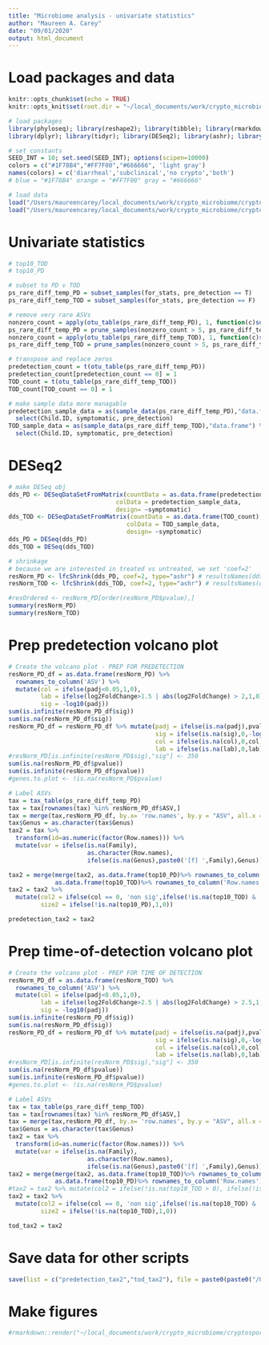 ```yaml
---
title: "Microbiome analysis - univariate statistics"
author: "Maureen A. Carey"
date: "09/01/2020"
output: html_document
---
```


# Load packages and data

```r

knitr::opts_chunk$set(echo = TRUE)
knitr::opts_knit$set(root.dir = "~/local_documents/work/crypto_microbiome/cryptosporidium_microbiome/")

# load packages
library(phyloseq); library(reshape2); library(tibble); library(rmarkdown)
library(dplyr); library(tidyr); library(DESeq2); library(ashr); library(ggrepel)

# set constants
SEED_INT = 10; set.seed(SEED_INT); options(scipen=10000)
colors = c("#1F78B4","#FF7F00","#666666", 'light gray')
names(colors) = c('diarrheal','subclinical','no crypto','both')
# blue = "#1F78B4" orange = "#FF7F00" gray = "#666666"

# load data
load("/Users/maureencarey/local_documents/work/crypto_microbiome/cryptosporidium_microbiome/results/P1output_2020_09_02.RData")
load("/Users/maureencarey/local_documents/work/crypto_microbiome/cryptosporidium_microbiome/results/P3output_p1_2020_09_02.RData")

```

# Univariate statistics

```r

# top10_TOD
# top10_PD

# subset to PD v TOD
ps_rare_diff_temp_PD = subset_samples(for_stats, pre_detection == T)
ps_rare_diff_temp_TOD = subset_samples(for_stats, pre_detection == F)

# remove very rare ASVs
nonzero_count = apply(otu_table(ps_rare_diff_temp_PD), 1, function(c)sum(c!= 0))
ps_rare_diff_temp_PD = prune_samples(nonzero_count > 5, ps_rare_diff_temp_PD)
nonzero_count = apply(otu_table(ps_rare_diff_temp_TOD), 1, function(c)sum(c!= 0))
ps_rare_diff_temp_TOD = prune_samples(nonzero_count > 5, ps_rare_diff_temp_TOD)

# transpose and replace zeros
predetection_count = t(otu_table(ps_rare_diff_temp_PD))
predetection_count[predetection_count == 0] = 1
TOD_count = t(otu_table(ps_rare_diff_temp_TOD))
TOD_count[TOD_count == 0] = 1

# make sample data more managable
predetection_sample_data = as(sample_data(ps_rare_diff_temp_PD),"data.frame") %>% 
  select(Child.ID, symptomatic, pre_detection)
TOD_sample_data = as(sample_data(ps_rare_diff_temp_TOD),"data.frame") %>% 
  select(Child.ID, symptomatic, pre_detection)

```

# DESeq2

```r

# make DESeq obj
dds_PD <- DESeqDataSetFromMatrix(countData = as.data.frame(predetection_count),
                              colData = predetection_sample_data,
                              design= ~symptomatic)
dds_TOD <- DESeqDataSetFromMatrix(countData = as.data.frame(TOD_count),
                                 colData = TOD_sample_data,
                                 design= ~symptomatic)
dds_PD = DESeq(dds_PD)
dds_TOD = DESeq(dds_TOD)

# shrinkage
# because we are interested in treated vs untreated, we set 'coef=2'
resNorm_PD <- lfcShrink(dds_PD, coef=2, type="ashr") # resultsNames(dds_proc)[2]
resNorm_TOD <- lfcShrink(dds_TOD, coef=2, type="ashr") # resultsNames(dds_proc)[2]

#resOrdered <- resNorm_PD[order(resNorm_PD$pvalue),]
summary(resNorm_PD)
summary(resNorm_TOD)

```

# Prep predetection volcano plot

```r

# Create the volcano plot - PREP FOR PREDETECTION
resNorm_PD_df = as.data.frame(resNorm_PD) %>% 
  rownames_to_column('ASV') %>%
  mutate(col = ifelse(padj<0.05,1,0),
         lab = ifelse(log2FoldChange>1.5 | abs(log2FoldChange) > 2,1,0),
         sig = -log10(padj))
sum(is.infinite(resNorm_PD_df$sig))
sum(is.na(resNorm_PD_df$sig))
resNorm_PD_df = resNorm_PD_df %>% mutate(padj = ifelse(is.na(padj),pvalue,padj),
                                         sig = ifelse(is.na(sig),0,-log10(pvalue)),
                                         col = ifelse(is.na(col),0,col),
                                         lab = ifelse(is.na(lab),0,lab))
#resNorm_PD[is.infinite(resNorm_PD$sig),"sig"] <- 350
sum(is.na(resNorm_PD_df$pvalue))
sum(is.infinite(resNorm_PD_df$pvalue))
#genes.to.plot <- !is.na(resNorm_PD$pvalue)

# Label ASVs
tax = tax_table(ps_rare_diff_temp_PD)
tax = tax[rownames(tax) %in% resNorm_PD_df$ASV,]
tax = merge(tax,resNorm_PD_df, by.x= 'row.names', by.y = "ASV", all.x = F, all.y = T)
tax$Genus = as.character(tax$Genus)
tax2 = tax %>% 
  transform(id=as.numeric(factor(Row.names))) %>%
  mutate(var = ifelse(is.na(Family),
                      as.character(Row.names),
                      ifelse(is.na(Genus),paste0('[f] ',Family),Genus)))

tax2 = merge(merge(tax2, as.data.frame(top10_PD)%>% rownames_to_column('Row.names'), by = "Row.names", all = T),
             as.data.frame(top10_TOD)%>% rownames_to_column('Row.names'), by = "Row.names", all = T)
tax2 = tax2 %>% 
  mutate(col2 = ifelse(col == 0, 'non sig',ifelse(!is.na(top10_TOD) & !is.na(top10_PD),'sig but dif color','sig')),
         size2 = ifelse(!is.na(top10_PD),1,0))

predetection_tax2 = tax2

```

# Prep time-of-detection volcano plot

```r

# Create the volcano plot - PREP FOR TIME OF DETECTION
resNorm_PD_df = as.data.frame(resNorm_TOD) %>% 
  rownames_to_column('ASV') %>%
  mutate(col = ifelse(padj<0.05,1,0),
         lab = ifelse(log2FoldChange>2.5 | abs(log2FoldChange) > 2.5,1,0),
         sig = -log10(padj))
sum(is.infinite(resNorm_PD_df$sig))
sum(is.na(resNorm_PD_df$sig))
resNorm_PD_df = resNorm_PD_df %>% mutate(padj = ifelse(is.na(padj),pvalue,padj),
                                         sig = ifelse(is.na(sig),0,-log10(pvalue)),
                                         col = ifelse(is.na(col),0,col),
                                         lab = ifelse(is.na(lab),0,lab))
#resNorm_PD[is.infinite(resNorm_PD$sig),"sig"] <- 350
sum(is.na(resNorm_PD_df$pvalue))
sum(is.infinite(resNorm_PD_df$pvalue))
#genes.to.plot <- !is.na(resNorm_PD$pvalue)

# Label ASVs
tax = tax_table(ps_rare_diff_temp_TOD)
tax = tax[rownames(tax) %in% resNorm_PD_df$ASV,]
tax = merge(tax,resNorm_PD_df, by.x= 'row.names', by.y = "ASV", all.x = F, all.y = T)
tax$Genus = as.character(tax$Genus)
tax2 = tax %>% 
  transform(id=as.numeric(factor(Row.names))) %>%
  mutate(var = ifelse(is.na(Family),
                      as.character(Row.names),
                      ifelse(is.na(Genus),paste0('[f] ',Family),Genus)))
tax2 = merge(merge(tax2, as.data.frame(top10_TOD)%>% rownames_to_column('Row.names'), by = "Row.names", all = T),
             as.data.frame(top10_PD)%>% rownames_to_column('Row.names'), by = "Row.names", all = T)
#tax2 = tax2 %>% mutate(col2 = ifelse(!is.na(top10_TOD > 0), ifelse(!is.na(top10_PD > 0), 'imp (both)', 'imp, TOD only'), ifelse(col == 0, 'insig', 'sig')))
tax2 = tax2 %>% 
  mutate(col2 = ifelse(col == 0, 'non sig',ifelse(!is.na(top10_TOD) & !is.na(top10_PD),'sig but dif color','sig')),
         size2 = ifelse(!is.na(top10_TOD),1,0))

tod_tax2 = tax2

```

# Save data for other scripts

```r

save(list = c("predetection_tax2","tod_tax2"), file = paste0(paste0("/Users/maureencarey/local_documents/work/crypto_microbiome/cryptosporidium_microbiome/results/P4output_plot_" , format(Sys.time(), "%Y_%m_%d")),".RData"))

```

# Make figures
```r

#rmarkdown::render("~/local_documents/work/crypto_microbiome/cryptosporidium_microbiome/code/R_markdown/P4_univariate_stats_figures.Rmd")

```
